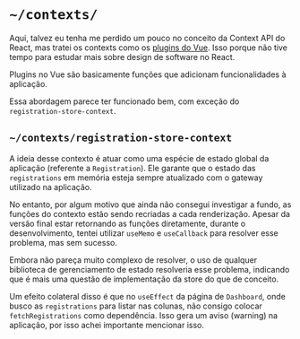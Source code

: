 # `~/contexts/`

Aqui, talvez eu tenha me perdido um pouco no conceito da Context API do React, mas tratei os contexts como os
[plugins do Vue](https://vuejs.org/guide/reusability/plugins.html). Isso porque não tive tempo para estudar mais sobre
design de software no React.

Plugins no Vue são basicamente funções que adicionam funcionalidades à aplicação.

Essa abordagem parece ter funcionado bem, com exceção do `registration-store-context`.

## `~/contexts/registration-store-context`

A ideia desse contexto é atuar como uma espécie de estado global da aplicação (referente a `Registration`). Ele garante
que o estado das `registrations` em memória esteja sempre atualizado com o gateway utilizado na aplicação.

No entanto, por algum motivo que ainda não consegui investigar a fundo, as funções do contexto estão sendo recriadas a
cada renderização. Apesar da versão final estar retornando as funções diretamente, durante o desenvolvimento, tentei
utilizar `useMemo` e `useCallback` para resolver esse problema, mas sem sucesso.

Embora não pareça muito complexo de resolver, o uso de qualquer biblioteca de gerenciamento de estado resolveria esse
problema, indicando que é mais uma questão de implementação da store do que de conceito.

Um efeito colateral disso é que no `useEffect` da página de `Dashboard`, onde busco as `registrations` para listar nas
colunas, não consigo colocar `fetchRegistrations` como dependência. Isso gera um aviso (warning) na aplicação, por isso
achei importante mencionar isso.